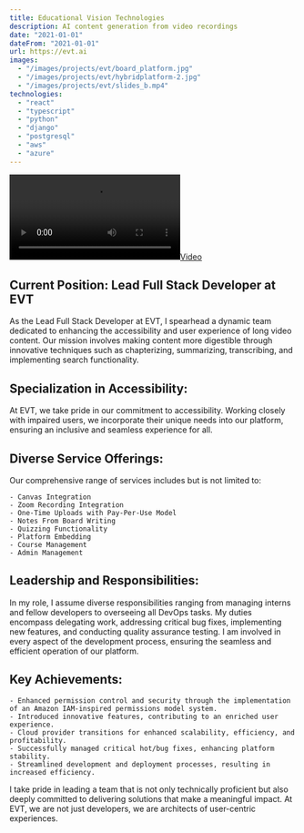 ```yaml
---
title: Educational Vision Technologies
description: AI content generation from video recordings
date: "2021-01-01"
dateFrom: "2021-01-01"
url: https://evt.ai
images:
  - "/images/projects/evt/board_platform.jpg"
  - "/images/projects/evt/hybridplatform-2.jpg"
  - "/images/projects/evt/slides_b.mp4"
technologies:
  - "react"
  - "typescript"
  - "python"
  - "django"
  - "postgresql"
  - "aws"
  - "azure"
---
```


[![](/images/projects/evt/slide_platform_zoom-1.mp4)](/images/projects/evt/slide_platform_zoom-1.mp4)

## Current Position: Lead Full Stack Developer at EVT

As the Lead Full Stack Developer at EVT, I spearhead a dynamic team dedicated to enhancing the accessibility and user experience of long video content. Our mission involves making content more digestible through innovative techniques such as chapterizing, summarizing, transcribing, and implementing search functionality.

## Specialization in Accessibility:

At EVT, we take pride in our commitment to accessibility. Working closely with impaired users, we incorporate their unique needs into our platform, ensuring an inclusive and seamless experience for all.

## Diverse Service Offerings:

Our comprehensive range of services includes but is not limited to:

    - Canvas Integration
    - Zoom Recording Integration
    - One-Time Uploads with Pay-Per-Use Model
    - Notes From Board Writing
    - Quizzing Functionality
    - Platform Embedding
    - Course Management
    - Admin Management

## Leadership and Responsibilities:

In my role, I assume diverse responsibilities ranging from managing interns and fellow developers to overseeing all DevOps tasks. My duties encompass delegating work, addressing critical bug fixes, implementing new features, and conducting quality assurance testing. I am involved in every aspect of the development process, ensuring the seamless and efficient operation of our platform.

## Key Achievements:

    - Enhanced permission control and security through the implementation of an Amazon IAM-inspired permissions model system.
    - Introduced innovative features, contributing to an enriched user experience.
    - Cloud provider transitions for enhanced scalability, efficiency, and profitability.
    - Successfully managed critical hot/bug fixes, enhancing platform stability.
    - Streamlined development and deployment processes, resulting in increased efficiency.

I take pride in leading a team that is not only technically proficient but also deeply committed to delivering solutions that make a meaningful impact. At EVT, we are not just developers, we are architects of user-centric experiences.
